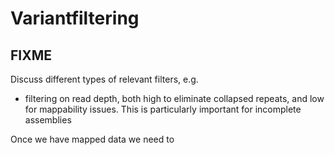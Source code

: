 # Variantfiltering {#sec-variantfiltering}

::: {.callout-warning}

## FIXME

Discuss different types of relevant filters, e.g.

- filtering on read depth, both high to eliminate collapsed repeats,
  and low for mappability issues. This is particularly important for
  incomplete assemblies


:::

Once we have mapped data we need to
